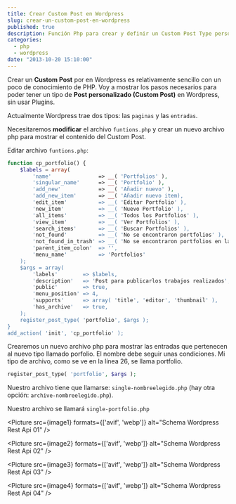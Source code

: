 ---
title: Crear Custom Post en Wordpress
slug: crear-un-custom-post-en-wordpress
published: true
description: Función Php para crear y definir un Custom Post Type personalizado en Wordress
categories:
  - php
  - wordpress
date: "2013-10-20 15:10:00"
---

Crear un <strong>Custom Post</strong> por en Wordpress es relativamente sencillo con un poco de conocimiento de PHP. Voy a mostrar los pasos necesarios para poder tener un tipo de <strong>Post personalizado (Custom Post)</strong> en Wordpress, sin usar Plugins.

Actualmente Wordpress trae dos tipos: las <code>paginas</code> y las <code>entradas</code>.

Necesitaremos <strong>modificar</strong> el archivo <code>funtions.php</code> y crear un nuevo archivo php para mostrar el contenido del Custom Post.

Editar archivo <code>funtions.php</code>:

```php
function cp_portfolio() {
	$labels = array(
		'name'               => __( 'Portfolios' ),
		'singular_name'      => __( 'Portfolio' ),
		'add_new'            => __( 'Añadir nuevo' ),
		'add_new_item'       => __( 'Añadir nuevo item),
		'edit_item'          => __( 'Editar Portfolio' ),
		'new_item'           => __( 'Nuevo Portfolio' ),
		'all_items'          => __( 'Todos los Portfolios' ),
		'view_item'          => __( 'Ver Portfolios' ),
		'search_items'       => __( 'Buscar Portfolios' ),
		'not_found'          => __( 'No se encontraron portfolios' ),
		'not_found_in_trash' => __( 'No se encontraron portfolios en la paperlera' ), 
		'parent_item_colon'  => '',
		'menu_name'          => 'Portfolios'
	);
	$args = array(
		'labels'        => $labels,
		'description'   => 'Post para publicarlos trabajos realizados',
		'public'        => true,
		'menu_position' => 4,
		'supports'      => array( 'title', 'editor', 'thumbnail' ),
		'has_archive'   => true,
	);
	register_post_type( 'portfolio', $args );	
}
add_action( 'init', 'cp_portfolio' );
```

Crearemos un nuevo archivo php para mostrar las entradas que pertenecen al nuevo tipo llamado porfolio. El nombre debe seguir unas condiciones. Mi tipo de archivo, como se ve en la línea 26, se llama portfolio.

```php
register_post_type( 'portfolio', $args );
```

Nuestro archivo tiene que llamarse: <code>single-nombreelegido.php</code> (hay otra opción: <code>archive-nombreelegido.php</code>).

Nuestro archivo se llamará <code>single-portfolio.php</code>


<Picture src={image1} formats={['avif', 'webp']} alt="Schema Wordpress Rest Api 01" />

<Picture src={image2} formats={['avif', 'webp']} alt="Schema Wordpress Rest Api 02" />

<Picture src={image3} formats={['avif', 'webp']} alt="Schema Wordpress Rest Api 03" />

<Picture src={image4} formats={['avif', 'webp']} alt="Schema Wordpress Rest Api 04" />
